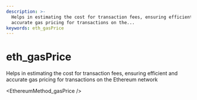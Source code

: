 ```yaml
---
description: >-
  Helps in estimating the cost for transaction fees, ensuring efficient and
  accurate gas pricing for transactions on the...
keywords: eth_gasPrice
---
```

# eth_gasPrice

Helps in estimating the cost for transaction fees, ensuring efficient and accurate gas pricing for transactions on the Ethereum network


<EthereumMethod_gasPrice />

